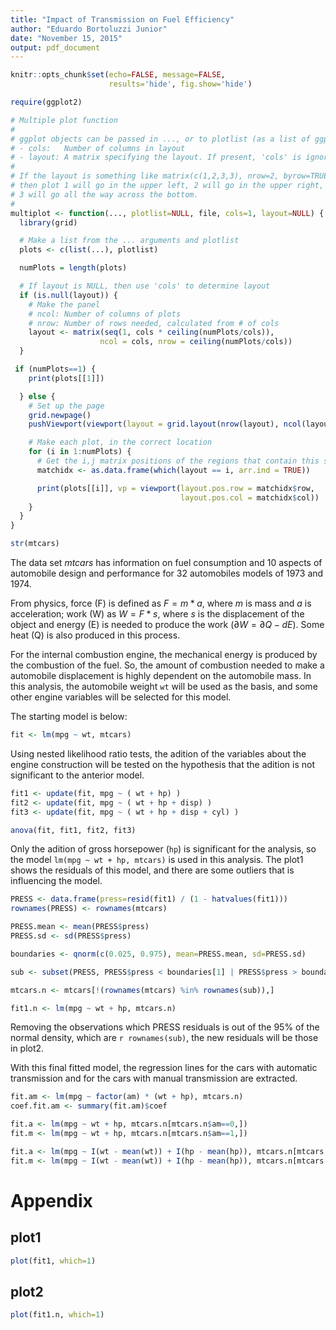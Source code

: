 ```yaml
---
title: "Impact of Transmission on Fuel Efficiency"
author: "Eduardo Bortoluzzi Junior"
date: "November 15, 2015"
output: pdf_document
---
```

```r
knitr::opts_chunk$set(echo=FALSE, message=FALSE, 
                      results='hide', fig.show='hide')
```

<!--
You work for Motor Trend, a magazine about the automobile industry. Looking at a 
data set of a collection of cars, they are interested in exploring the 
relationship between a set of variables and miles per gallon (MPG) (outcome). 
They are particularly interested in the following two questions:

* "Is an automatic or manual transmission better for MPG"
* "Quantify the MPG difference between automatic and manual transmissions"

Take the mtcars data set and write up an analysis to answer their question using 
regression models and exploratory data analyses.

* Did the student interpret the coefficients correctly?
* Did the student do some exploratory data analyses?
* Did the student fit multiple models and detail their strategy for model 
  selection?
* Did the student answer the questions of interest or detail why the question(s) 
  is (are) not answerable?
* Did the student do a residual plot and some diagnostics?
* Did the student quantify the uncertainty in their conclusions and/or perform 
  an inference correctly?
* Was the report brief (about 2 pages long) for the main body of the report and 
  no longer than 5 with supporting appendix of figures?
* Did the report include an executive summary?
* Was the report done in Rmd (knitr)?

-->


```r
require(ggplot2)
```

```r
# Multiple plot function
#
# ggplot objects can be passed in ..., or to plotlist (as a list of ggplot objects)
# - cols:   Number of columns in layout
# - layout: A matrix specifying the layout. If present, 'cols' is ignored.
#
# If the layout is something like matrix(c(1,2,3,3), nrow=2, byrow=TRUE),
# then plot 1 will go in the upper left, 2 will go in the upper right, and
# 3 will go all the way across the bottom.
#
multiplot <- function(..., plotlist=NULL, file, cols=1, layout=NULL) {
  library(grid)

  # Make a list from the ... arguments and plotlist
  plots <- c(list(...), plotlist)

  numPlots = length(plots)

  # If layout is NULL, then use 'cols' to determine layout
  if (is.null(layout)) {
    # Make the panel
    # ncol: Number of columns of plots
    # nrow: Number of rows needed, calculated from # of cols
    layout <- matrix(seq(1, cols * ceiling(numPlots/cols)),
                    ncol = cols, nrow = ceiling(numPlots/cols))
  }

 if (numPlots==1) {
    print(plots[[1]])

  } else {
    # Set up the page
    grid.newpage()
    pushViewport(viewport(layout = grid.layout(nrow(layout), ncol(layout))))

    # Make each plot, in the correct location
    for (i in 1:numPlots) {
      # Get the i,j matrix positions of the regions that contain this subplot
      matchidx <- as.data.frame(which(layout == i, arr.ind = TRUE))

      print(plots[[i]], vp = viewport(layout.pos.row = matchidx$row,
                                      layout.pos.col = matchidx$col))
    }
  }
}
```


```r
str(mtcars)
```

The data set *mtcars* has information on fuel consumption and 10 aspects of
automobile design and performance for 32 automobiles models of 1973 and 1974.

From physics, force (F) is defined as $F = m * a$, where *m* is mass and *a* is
acceleration; work (W) as $W = F * s$, where *s* is the displacement of the
object and energy (E) is needed to produce the work
($\partial W = \partial Q - dE$). Some heat (Q) is also produced in this
process.

For the internal combustion engine, the mechanical energy is produced by the
combustion of the fuel. So, the amount of combustion needed to make a automobile
displacement is highly dependent on the automobile mass. In this analysis, the
automobile weight `wt` will be used as the basis, and some other engine
variables will be selected for this model.

The starting model is below:

```r
fit <- lm(mpg ~ wt, mtcars)
```

Using nested likelihood ratio tests, the adition of the variables about the 
engine construction will be tested on the hypothesis that the adition is not
significant to the anterior model.

```r
fit1 <- update(fit, mpg ~ ( wt + hp) )
fit2 <- update(fit, mpg ~ ( wt + hp + disp) )
fit3 <- update(fit, mpg ~ ( wt + hp + disp + cyl) )

anova(fit, fit1, fit2, fit3)
```

Only the adition of gross horsepower (`hp`) is significant for the analysis, so
the model `lm(mpg ~ wt + hp, mtcars)` is used in this analysis. The plot1
shows the residuals of this model, and there are some outliers that is
influencing the model.

```r
PRESS <- data.frame(press=resid(fit1) / (1 - hatvalues(fit1)))
rownames(PRESS) <- rownames(mtcars)

PRESS.mean <- mean(PRESS$press)
PRESS.sd <- sd(PRESS$press)

boundaries <- qnorm(c(0.025, 0.975), mean=PRESS.mean, sd=PRESS.sd)

sub <- subset(PRESS, PRESS$press < boundaries[1] | PRESS$press > boundaries[2])

mtcars.n <- mtcars[!(rownames(mtcars) %in% rownames(sub)),]

fit1.n <- lm(mpg ~ wt + hp, mtcars.n)
```

Removing the observations which PRESS residuals is out of the 95% of the normal
density, which are `r rownames(sub)`, the new residuals will be those in plot2.

With this final fitted model, the regression lines for the cars with automatic
transmission and for the cars with manual transmission are extracted.

```r
fit.am <- lm(mpg ~ factor(am) * (wt + hp), mtcars.n)
coef.fit.am <- summary(fit.am)$coef

```

```r
fit.a <- lm(mpg ~ wt + hp, mtcars.n[mtcars.n$am==0,])
fit.m <- lm(mpg ~ wt + hp, mtcars.n[mtcars.n$am==1,])
```

```r
fit.a <- lm(mpg ~ I(wt - mean(wt)) + I(hp - mean(hp)), mtcars.n[mtcars.n$am==0,])
fit.m <- lm(mpg ~ I(wt - mean(wt)) + I(hp - mean(hp)), mtcars.n[mtcars.n$am==1,])
```

# Appendix

## plot1
```r
plot(fit1, which=1)
```

## plot2
```r
plot(fit1.n, which=1)
```
